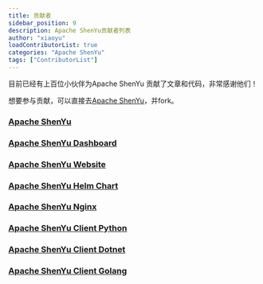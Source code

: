 ```yaml
---
title: 贡献者
sidebar_position: 9
description: Apache ShenYu贡献者列表
author: "xiaoyu"
loadContributorList: true
categories: "Apache ShenYu"
tags: ["ContributorList"]
---
```



目前已经有上百位小伙伴为Apache ShenYu 贡献了文章和代码，非常感谢他们！

想要参与贡献，可以直接去[Apache ShenYu](https://github.com/apache/incubator-shenyu/)，并fork。

### [Apache ShenYu](https://github.com/apache/incubator-shenyu)
<Contributors repo="apache/incubator-shenyu"/>

### [Apache ShenYu Dashboard](https://github.com/apache/incubator-shenyu-dashboard)
<Contributors repo="apache/incubator-shenyu-dashboard"/>

### [Apache ShenYu Website](https://github.com/apache/incubator-shenyu-website)
<Contributors repo="apache/incubator-shenyu-website"/>

### [Apache ShenYu Helm Chart](https://github.com/apache/incubator-shenyu-helm-chart)
<Contributors repo="apache/incubator-shenyu-helm-chart"/>

### [Apache ShenYu Nginx](https://github.com/apache/incubator-shenyu-nginx)
<Contributors repo="apache/incubator-shenyu-nginx"/>

### [Apache ShenYu Client Python](https://github.com/apache/incubator-shenyu-client-python)
<Contributors repo="apache/incubator-shenyu-client-python"/>

### [Apache ShenYu Client Dotnet](https://github.com/apache/incubator-shenyu-client-dotnet)
<Contributors repo="apache/incubator-shenyu-client-dotnet"/>

### [Apache ShenYu Client Golang](https://github.com/apache/incubator-shenyu-client-golang)
<Contributors repo="apache/incubator-shenyu-client-golang"/>